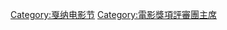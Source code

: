{{catmore|坎城影展評審團主席名單}}

[[Category:戛纳电影节|Category:戛纳电影节]]
[[Category:電影獎項評審團主席|Category:電影獎項評審團主席]]